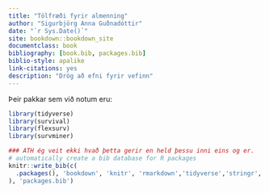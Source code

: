 ```yaml
--- 
title: "Tölfræði fyrir almenning"
author: "Sigurbjörg Anna Guðnadóttir"
date: "`r Sys.Date()`"
site: bookdown::bookdown_site
documentclass: book
bibliography: [book.bib, packages.bib]
biblio-style: apalike
link-citations: yes
description: "Drög að efni fyrir vefinn"
---
```



Þeir pakkar sem við notum eru:  
```r
library(tidyverse)
library(survival)
library(flexsurv)
library(survminer)
```

```r
### ATH ég veit ekki hvað þetta gerir en held þessu inni eins og er.
# automatically create a bib database for R packages
knitr::write_bib(c(
  .packages(), 'bookdown', 'knitr', 'rmarkdown','tidyverse','stringr','ggpubr'
), 'packages.bib')
```
